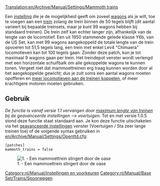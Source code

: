 [[Translation:en/Archive/Manual/Settings/Mammoth trains]]

Een [[nl/Archive/Manual/Settings/Geavanceerde instellingen|instelling]] die je de mogelijkheid geeft om zoveel [[nl/Manual/Treinen|wagons]] als je wilt, toe te voegen aan een [[nl/Manual/Treinen|trein]] zolang de trein binnen de 50 tegels blijft (dit aantal varieert bij bepaalde treinsets, maar je kunt 99 wagons hebben bij standaard treinen). De trein zelf kan echter langer zijn, afhankelijk van de lengte van de locomotief. Een uit 1950 stammende gelede klasse Y6b, van de US Set, kan met 99 wagons aangekoppeld de totale lengte van de trein opvoeren tot 51,5 tegels lang, een trein met enkel Lev4 "Chimaera" locomotieven kan tot 100 tegels gaan. Zonder deze patch, kun je tot maximaal 9 wagons gaan per trein. Het treindepot venster wordt verlengd met een horizontale schuifbalk om alle gekoppelde wagons te kunnen tonen. Vergeet niet dat mammoettreinen erg traag kunnen worden door al het aangekoppelde gewicht; dus je zult soms een aantal wagons moeten opofferen en [[en/Archive/Manual/Multiheaded trains|meer locomotieven aan de treinen koppelen]], of meer krachtigere motoren moeten gebruiken.

== Gebruik ==
''De functie is vanaf versie 1.1 vervangen door [[nl/Archive/Manual/Settings/Geavanceerde instellingen/Voertuigen#maximum-lengte-van-treinen|maximum lengte van treinen]] bij de geavanceerde instellingen --> voertuigen.''
Tot en met versie 1.0.5 stond deze functie staat standaard aan. Je kon deze functie uitschakelen via het [[nl/Archive/Manual/Settings/Geavanceerde instellingen/Voertuigen#sta-het-bouwen-van-zeer-lange-treinen-toe|geavanceerde instellingen]] venster (Voertuigen / Sta zeer lange treinen toe) of de volgende syntax gebruiken in [[en/Archive/Manual/Settings/Openttd.cfg]]:
<pre>
[patches]
mammoth_trains = false
</pre>
[[File:en/Archive/Manual/Settings/MammothTrains.png|center|frame|1. - Een mammoettrein slingert door de oase]]

[[Category:nl/Manual/Instellingen en voorkeuren]]
[[Category:nl/Manual/Base Set/Trains/Spoorwegen]]